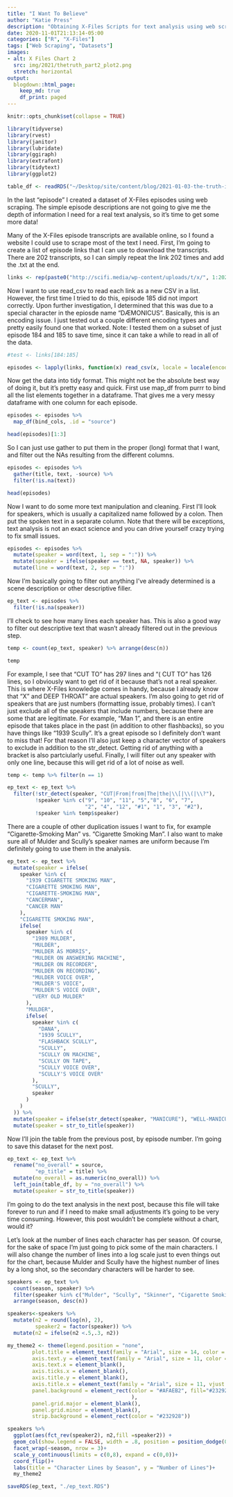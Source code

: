 ```yaml
---
title: "I Want To Believe"
author: "Katie Press"
description: "Obtaining X-Files Scripts for text analysis using web scraping."
date: 2020-11-01T21:13:14-05:00
categories: ["R", "X-Files"]
tags: ["Web Scraping", "Datasets"]
images:
- alt: X Files Chart 2
  src: img/2021/thetruth_part2_plot2.png
  stretch: horizontal
output: 
  blogdown::html_page: 
    keep_md: true
    df_print: paged
---
```


```r
knitr::opts_chunk$set(collapse = TRUE)

library(tidyverse)
library(rvest)
library(janitor)
library(lubridate)
library(ggiraph)
library(extrafont)
library(tidytext)
library(ggplot2)
```


```r
table_df <- readRDS("~/Desktop/site/content/blog/2021-01-03-the-truth-is-out-there/table_df.RDS")
```

In the last "episode" I created a dataset of X-Files episodes using web scraping. The simple episode descriptions are not going to give me the depth of information I need for a real text analysis, so it's time to get some more data! 

Many of the X-Files episode transcripts are available online, so I found a website I could use to scrape most of the text I need. First, I'm going to create a list of episode links that I can use to download the transcripts. There are 202 transcripts, so I can simply repeat the link 202 times and add the .txt at the end.

```r
links <- rep(paste0("http://scifi.media/wp-content/uploads/t/x/", 1:202, ".txt"))
```

Now I want to use read_csv to read each link as a new CSV in a list. However, the first time I tried to do this, episode 185 did not import correctly. Upon further investigation, I determined that this was due to a special character in the epiosde name "DÆMONICUS". Basically, this is an encoding issue. I just tested out a couple different encoding types and pretty easily found one that worked. Note: I tested them on a subset of just episode 184 and 185 to save time, since it can take a while to read in all of the data.  

```r
#test <- links[184:185]

episodes <- lapply(links, function(x) read_csv(x, locale = locale(encoding = "ISO-8859-1")))
```

Now get the data into tidy format. This might not be the absolute best way of doing it, but it's pretty easy and quick. First use map_df from purrr to bind all the list elements together in a dataframe. That gives me a very messy dataframe with one column for each episode. 

```r
episodes <- episodes %>% 
  map_df(bind_cols, .id = "source")

head(episodes)[1:3]
```

So I can just use gather to put them in the proper (long) format that I want, and filter out the NAs resulting from the different columns. 

```r
episodes <- episodes %>% 
  gather(title, text, -source) %>% 
  filter(!is.na(text))

head(episodes)
```

Now I want to do some more text manipulation and cleaning. First I'll look for speakers, which is usually a capitalized name followed by a colon. Then put the spoken text in a separate column. Note that there will be exceptions, text analysis is not an exact science and you can drive yourself crazy trying to fix small issues.

```r
episodes <- episodes %>% 
  mutate(speaker = word(text, 1, sep = ":")) %>% 
  mutate(speaker = ifelse(speaker == text, NA, speaker)) %>% 
  mutate(line = word(text, 2, sep = ":"))
```

Now I'm basically going to filter out anything I've already determined is a scene description or other descriptive filler.

```r
ep_text <- episodes %>% 
  filter(!is.na(speaker))
```

I'll check to see how many lines each speaker has. This is also a good way to filter out descriptive text that wasn't already filtered out in the previous step.

```r
temp <- count(ep_text, speaker) %>% arrange(desc(n))

temp
```

For example, I see that "CUT TO" has 297 lines and "( CUT TO" has 126 lines, so I obviously want to get rid of it because that's not a real speaker. This is where X-Files knowledge comes in handy, because I already know that "X" and DEEP THROAT" are actual speakers. I'm also going to get rid of speakers that are just numbers (formatting issue, probably times). I can't just exclude all of the speakers that include numbers, because there are some that are legitimate. For example, "Man 1", and there is an entire episode that takes place in the past (in addition to other flashbacks), so you have things like "1939 Scully". It's a great episode so I definitely don't want to miss that! For that reason I'll also just keep a character vector of speakers to exclude in addition to the str_detect. Getting rid of anything with a bracket is also partciularly useful. Finally, I will filter out any speaker with only one line, because this will get rid of a lot of noise as well.

```r
temp <- temp %>% filter(n == 1)

ep_text <- ep_text %>% 
  filter(!str_detect(speaker, "CUT|From|from|The|the|\\[|\\(|\\?"), 
         !speaker %in% c("9", "10", "11", "5","8", "6", "7", 
                         "2", "4", "12", "#1", "1", "3", "#2"),
         !speaker %in% temp$speaker)
```

There are a couple of other duplication issues I want to fix, for example "Cigarette-Smoking Man" vs. "Cigarette Smoking Man". I also want to make sure all of Mulder and Scully's speaker names are uniform because I'm definitely going to use them in the analysis.

```r
ep_text <- ep_text %>%
  mutate(speaker = ifelse(
    speaker %in% c(
      "1939 CIGARETTE SMOKING MAN",
      "CIGARETTE SMOKING MAN",
      "CIGARETTE-SMOKING MAN",
      "CANCERMAN",
      "CANCER MAN"
    ),
    "CIGARETTE SMOKING MAN",
    ifelse(
      speaker %in% c(
        "1989 MULDER",
        "MULDER",
        "MULDER AS MORRIS",
        "MULDER ON ANSWERING MACHINE",
        "MULDER ON RECORDER",
        "MULDER ON RECORDING",
        "MULDER VOICE OVER",
        "MULDER'S VOICE",
        "MULDER'S VOICE OVER",
        "VERY OLD MULDER"
      ),
      "MULDER",
      ifelse(
        speaker %in% c(
          "DANA",
          "1939 SCULLY",
          "FLASHBACK SCULLY",
          "SCULLY",
          "SCULLY ON MACHINE",
          "SCULLY ON TAPE",
          "SCULLY VOICE OVER",
          "SCULLY'S VOICE OVER"
        ),
        "SCULLY",
        speaker
      )
    )
  )) %>%
  mutate(speaker = ifelse(str_detect(speaker, "MANICURE"), "WELL-MANICURED MAN", speaker)) %>%
  mutate(speaker = str_to_title(speaker))
```

Now I'll join the table from the previous post, by episode number. I'm going to save this dataset for the next post.

```r
ep_text <- ep_text %>% 
  rename("no_overall" = source,
         "ep_title" = title) %>% 
  mutate(no_overall = as.numeric(no_overall)) %>% 
  left_join(table_df, by = "no_overall") %>% 
  mutate(speaker = str_to_title(speaker))
```


I'm going to do the text analysis in the next post, because this file will take forever to run and if I need to make small adjustments it's going to be very time consuming. However, this post wouldn't be complete without a chart, would it? 

Let's look at the number of lines each character has per season. Of course, for the sake of space I'm just going to pick some of the main characters. I will also change the number of lines into a log scale just to even things out for the chart, because Mulder and Scully have the highest number of lines by a long shot, so the secondary characters will be harder to see. 

```r
speakers <- ep_text %>% 
  count(season, speaker) %>% 
  filter(speaker %in% c("Mulder", "Scully", "Skinner", "Cigarette Smoking Man", "Frohike", "Langly", "Doggett", "Reyes", "Byers",  "X", "Deep Throat", "Well-Manicured Man")) %>% 
  arrange(season, desc(n))

speakers<-speakers %>% 
  mutate(n2 = round(log(n), 2),
         speaker2 = factor(speaker)) %>% 
  mutate(n2 = ifelse(n2 <.5,.3, n2))
```

```r
my_theme2 <- theme(legend.position = "none",
        plot.title = element_text(family = "Arial", size = 14, color = "#232928", hjust = .5),
        axis.text.y = element_text(family = "Arial", size = 11, color = "#232928"),
        axis.text.x = element_blank(),
        axis.ticks.x = element_blank(),
        axis.title.y = element_blank(),
        axis.title.x = element_text(family = "Arial", size = 11, vjust = -.5, color= "#232928"),
        panel.background = element_rect(color = "#AFAEB2", fill="#232928"
                                        ),
        panel.grid.major = element_blank(),
        panel.grid.minor = element_blank(),
        strip.background = element_rect(color = "#232928"))
```

```r
speakers %>% 
  ggplot(aes(fct_rev(speaker2), n2,fill =speaker2)) +
  geom_col(show.legend = FALSE, width = .8, position = position_dodge(0.7))+
  facet_wrap(~season, nrow = 3)+
  scale_y_continuous(limits = c(0,8), expand = c(0,0))+
  coord_flip()+
  labs(title = "Character Lines by Season", y = "Number of Lines")+
  my_theme2
```



```r
saveRDS(ep_text, "./ep_text.RDS")
```


